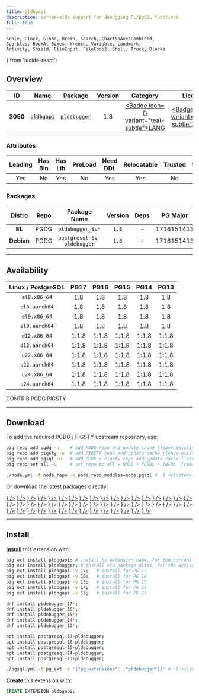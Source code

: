 ```yaml
---
title: pldbgapi
description: server-side support for debugging PL/pgSQL functions
full: true
---
```


    Scale, Clock, Globe, Brain, Search, ChartNoAxesCombined,
    Sparkles, BookA, Boxes, Wrench, Variable, Landmark,
    Activity, Shield, FileInput, FileCode2, Shell, Truck, Blocks
} from 'lucide-react';

## Overview

| <TooltipIconButton tooltip="Extension unique identifier" side="top">ID</TooltipIconButton> | <TooltipIconButton tooltip="Extension name" side="top">Name</TooltipIconButton> | <TooltipIconButton tooltip="Package name for installation" side="top">Package</TooltipIconButton> | <TooltipIconButton tooltip="Latest available extension version" side="top">Version</TooltipIconButton> | <TooltipIconButton tooltip="Extension category" side="top">Category</TooltipIconButton> | <TooltipIconButton tooltip="Open source license" side="top">License</TooltipIconButton> | <TooltipIconButton tooltip="Programming language" side="top">Lang</TooltipIconButton> |
|:--------:|:--------:|:----------:|:--------------:|:---------------------------------------:|:------------------------------------------------------:|:----:|
| **3050** | [`pldbgapi`](https://github.com/EnterpriseDB/pldebugger) | [`pldebugger`](/ext/pldbgapi) | 1.8 | <a href="/ext/lang" className="no-underline"><Badge icon={<BookA />} variant="teal-subtle">LANG</Badge></a> | <a href="/ext/list/license#artistic" className="no-underline"><Badge icon={<Scale />} variant="green-subtle">Artistic</Badge></a> | <a href="/ext/list/lang#c"><Badge icon={<FileCode2 />} variant="blue-subtle">C</Badge></a> |

### Attributes

| <TooltipIconButton tooltip="The Primary Leading extension in the Package" side="top">Leading</TooltipIconButton> | <TooltipIconButton tooltip="Contains binary utils" side="top">Has Bin</TooltipIconButton> | <TooltipIconButton tooltip="Contains .so shared library files" side="top">Has Lib</TooltipIconButton> | <TooltipIconButton tooltip="Requires preloading via shared_preload_libraries" side="top">PreLoad</TooltipIconButton> | <TooltipIconButton tooltip="Requires CREATE EXTENSION DDL command" side="top">Need DDL</TooltipIconButton> | <TooltipIconButton tooltip="Can be installed in any schema" side="top">Relocatable</TooltipIconButton> | <TooltipIconButton tooltip="Can be created by non-superuser" side="top">Trusted</TooltipIconButton> | <TooltipIconButton tooltip="Schemas used by this extension" side="top">Schemas</TooltipIconButton> |
|:-------:|:-------:|:-------:|:-------:|:--------:|:-----------:|:-------:|:-------:|
| Yes | No | Yes | No | Yes | Yes | No | - |

### Packages

| <TooltipIconButton tooltip="Linux distribution family, EL or Debian" side="top">Distro</TooltipIconButton> | <TooltipIconButton tooltip="Package repository" side="top">Repo</TooltipIconButton> | <TooltipIconButton tooltip="The RPM/DEB Package Name Pattern (replace $v with real pg major)" side="top">Package Name</TooltipIconButton> | <TooltipIconButton tooltip="Latest package version" side="top">Version</TooltipIconButton> | <TooltipIconButton tooltip="RPM/DEB Package dependencies" side="top">Deps</TooltipIconButton> | <TooltipIconButton tooltip="Available in these PostgreSQL Major Versions" side="top">PG Major</TooltipIconButton> |
|:----------:|:--------:|:------------------------:|:-----------:|:------------:|:------------------:|
|   **EL**   | <Badge variant="blue-subtle"><span className="font-bold">PGDG</span></Badge> | `pldebugger_$v*` | `1.8` | - | <Badge variant="green-subtle">17</Badge><Badge variant="green-subtle">16</Badge><Badge variant="green-subtle">15</Badge><Badge variant="green-subtle">14</Badge><Badge variant="green-subtle">13</Badge> |
| **Debian** | <Badge variant="blue-subtle"><span className="font-bold">PGDG</span></Badge> | `postgresql-$v-pldebugger` | `1.8` | - | <Badge variant="green-subtle">17</Badge><Badge variant="green-subtle">16</Badge><Badge variant="green-subtle">15</Badge><Badge variant="green-subtle">14</Badge><Badge variant="green-subtle">13</Badge> |



------

## Availability

| <TooltipIconButton tooltip="Linux Distro Arch / PostgreSQL Major Version" side="top">Linux / PostgreSQL </TooltipIconButton> | **PG17** | **PG16** | **PG15** | **PG14** | **PG13** |
|:-----:|:-----:|:-----:|:-----:|:-----:|:-----:|
| `el8.x86_64` | <Badge variant="blue-subtle">1.8</Badge> | <Badge variant="blue-subtle">1.8</Badge> | <Badge variant="blue-subtle">1.8</Badge> | <Badge variant="blue-subtle">1.8</Badge> | <Badge variant="blue-subtle">1.8</Badge> |
| `el8.aarch64` | <Badge variant="blue-subtle">1.8</Badge> | <Badge variant="blue-subtle">1.8</Badge> | <Badge variant="blue-subtle">1.8</Badge> | <Badge variant="blue-subtle">1.8</Badge> | <Badge variant="blue-subtle">1.8</Badge> |
| `el9.x86_64` | <Badge variant="blue-subtle">1.8</Badge> | <Badge variant="blue-subtle">1.8</Badge> | <Badge variant="blue-subtle">1.8</Badge> | <Badge variant="blue-subtle">1.8</Badge> | <Badge variant="blue-subtle">1.8</Badge> |
| `el9.aarch64` | <Badge variant="blue-subtle">1.8</Badge> | <Badge variant="blue-subtle">1.8</Badge> | <Badge variant="blue-subtle">1.8</Badge> | <Badge variant="blue-subtle">1.8</Badge> | <Badge variant="blue-subtle">1.8</Badge> |
| `d12.x86_64` | <Badge variant="blue-subtle">1:1.8</Badge> | <Badge variant="blue-subtle">1:1.8</Badge> | <Badge variant="blue-subtle">1:1.8</Badge> | <Badge variant="blue-subtle">1:1.8</Badge> | <Badge variant="blue-subtle">1:1.8</Badge> |
| `d12.aarch64` | <Badge variant="blue-subtle">1:1.8</Badge> | <Badge variant="blue-subtle">1:1.8</Badge> | <Badge variant="blue-subtle">1:1.8</Badge> | <Badge variant="blue-subtle">1:1.8</Badge> | <Badge variant="blue-subtle">1:1.8</Badge> |
| `u22.x86_64` | <Badge variant="blue-subtle">1:1.8</Badge> | <Badge variant="blue-subtle">1:1.8</Badge> | <Badge variant="blue-subtle">1:1.8</Badge> | <Badge variant="blue-subtle">1:1.8</Badge> | <Badge variant="blue-subtle">1:1.8</Badge> |
| `u22.aarch64` | <Badge variant="blue-subtle">1:1.8</Badge> | <Badge variant="blue-subtle">1:1.8</Badge> | <Badge variant="blue-subtle">1:1.8</Badge> | <Badge variant="blue-subtle">1:1.8</Badge> | <Badge variant="blue-subtle">1:1.8</Badge> |
| `u24.x86_64` | <Badge variant="blue-subtle">1:1.8</Badge> | <Badge variant="blue-subtle">1:1.8</Badge> | <Badge variant="blue-subtle">1:1.8</Badge> | <Badge variant="blue-subtle">1:1.8</Badge> | <Badge variant="blue-subtle">1:1.8</Badge> |
| `u24.aarch64` | <Badge variant="blue-subtle">1:1.8</Badge> | <Badge variant="blue-subtle">1:1.8</Badge> | <Badge variant="blue-subtle">1:1.8</Badge> | <Badge variant="blue-subtle">1:1.8</Badge> | <Badge variant="blue-subtle">1:1.8</Badge> |

<Badge variant="green-subtle"><span className="font-black">CONTRIB</span></Badge> <Badge variant="blue-subtle"><span className="font-black">PGDG</span></Badge> <Badge variant="amber-subtle"><span className="font-black">PIGSTY</span></Badge>

------

## Download

To add the required PGDG / PIGSTY upstream repository, use:

```bash tab="pig"
pig repo add pgdg -u    # add PGDG repo and update cache (leave existing repos)
pig repo add pigsty -u  # add PIGSTY repo and update cache (leave existing repos)
pig repo add pgsql -u   # add PGDG + Pigsty repo and update cache (leave existing repos)
pig repo set all -u     # set repo to all = NODE + PGSQL + INFRA  (remove existing repos)
```
```bash tab="pigsty"
./node.yml -t node_repo -e node_repo_modules=node,pgsql # -l <cluster>
```

Or download the latest packages directly:

<Files>
    <Folder name="el8.x86_64">
        <a href="https://download.postgresql.org/pub/repos/yum/17/redhat/rhel-8-x86_64/pldebugger_17-1.8-1PGDG.rhel8.x86_64.rpm"><File name="pldebugger_17-1.8-1PGDG.rhel8.x86_64.rpm" icon={<Package className="text-emerald-500" />} /></a>
        <a href="https://download.postgresql.org/pub/repos/yum/16/redhat/rhel-8-x86_64/pldebugger_16-1.8-1PGDG.rhel8.x86_64.rpm"><File name="pldebugger_16-1.8-1PGDG.rhel8.x86_64.rpm" icon={<Package className="text-emerald-500" />} /></a>
        <a href="https://download.postgresql.org/pub/repos/yum/15/redhat/rhel-8-x86_64/pldebugger_15-1.8-1PGDG.rhel8.x86_64.rpm"><File name="pldebugger_15-1.8-1PGDG.rhel8.x86_64.rpm" icon={<Package className="text-emerald-500" />} /></a>
        <a href="https://download.postgresql.org/pub/repos/yum/14/redhat/rhel-8-x86_64/pldebugger_14-1.8-1PGDG.rhel8.x86_64.rpm"><File name="pldebugger_14-1.8-1PGDG.rhel8.x86_64.rpm" icon={<Package className="text-emerald-500" />} /></a>
        <a href="https://download.postgresql.org/pub/repos/yum/13/redhat/rhel-8-x86_64/pldebugger_13-1.8-1PGDG.rhel8.x86_64.rpm"><File name="pldebugger_13-1.8-1PGDG.rhel8.x86_64.rpm" icon={<Package className="text-emerald-500" />} /></a>
    </Folder>
    <Folder name="el8.aarch64">
        <a href="https://download.postgresql.org/pub/repos/yum/17/redhat/rhel-8-aarch64/pldebugger_17-1.8-1PGDG.rhel8.aarch64.rpm"><File name="pldebugger_17-1.8-1PGDG.rhel8.aarch64.rpm" icon={<Package className="text-orange-500" />} /></a>
        <a href="https://download.postgresql.org/pub/repos/yum/16/redhat/rhel-8-aarch64/pldebugger_16-1.8-1PGDG.rhel8.aarch64.rpm"><File name="pldebugger_16-1.8-1PGDG.rhel8.aarch64.rpm" icon={<Package className="text-orange-500" />} /></a>
        <a href="https://download.postgresql.org/pub/repos/yum/15/redhat/rhel-8-aarch64/pldebugger_15-1.8-1PGDG.rhel8.aarch64.rpm"><File name="pldebugger_15-1.8-1PGDG.rhel8.aarch64.rpm" icon={<Package className="text-orange-500" />} /></a>
        <a href="https://download.postgresql.org/pub/repos/yum/14/redhat/rhel-8-aarch64/pldebugger_14-1.8-1PGDG.rhel8.aarch64.rpm"><File name="pldebugger_14-1.8-1PGDG.rhel8.aarch64.rpm" icon={<Package className="text-orange-500" />} /></a>
        <a href="https://download.postgresql.org/pub/repos/yum/13/redhat/rhel-8-aarch64/pldebugger_13-1.8-1PGDG.rhel8.aarch64.rpm"><File name="pldebugger_13-1.8-1PGDG.rhel8.aarch64.rpm" icon={<Package className="text-orange-500" />} /></a>
    </Folder>
    <Folder name="el9.x86_64">
        <a href="https://download.postgresql.org/pub/repos/yum/17/redhat/rhel-9-x86_64/pldebugger_17-1.8-1PGDG.rhel9.x86_64.rpm"><File name="pldebugger_17-1.8-1PGDG.rhel9.x86_64.rpm" icon={<Package className="text-emerald-500" />} /></a>
        <a href="https://download.postgresql.org/pub/repos/yum/16/redhat/rhel-9-x86_64/pldebugger_16-1.8-1PGDG.rhel9.x86_64.rpm"><File name="pldebugger_16-1.8-1PGDG.rhel9.x86_64.rpm" icon={<Package className="text-emerald-500" />} /></a>
        <a href="https://download.postgresql.org/pub/repos/yum/15/redhat/rhel-9-x86_64/pldebugger_15-1.8-1PGDG.rhel9.x86_64.rpm"><File name="pldebugger_15-1.8-1PGDG.rhel9.x86_64.rpm" icon={<Package className="text-emerald-500" />} /></a>
        <a href="https://download.postgresql.org/pub/repos/yum/14/redhat/rhel-9-x86_64/pldebugger_14-1.8-1PGDG.rhel9.x86_64.rpm"><File name="pldebugger_14-1.8-1PGDG.rhel9.x86_64.rpm" icon={<Package className="text-emerald-500" />} /></a>
        <a href="https://download.postgresql.org/pub/repos/yum/13/redhat/rhel-9-x86_64/pldebugger_13-1.8-1PGDG.rhel9.x86_64.rpm"><File name="pldebugger_13-1.8-1PGDG.rhel9.x86_64.rpm" icon={<Package className="text-emerald-500" />} /></a>
    </Folder>
    <Folder name="el9.aarch64">
        <a href="https://download.postgresql.org/pub/repos/yum/17/redhat/rhel-9-aarch64/pldebugger_17-1.8-1PGDG.rhel9.aarch64.rpm"><File name="pldebugger_17-1.8-1PGDG.rhel9.aarch64.rpm" icon={<Package className="text-orange-500" />} /></a>
        <a href="https://download.postgresql.org/pub/repos/yum/16/redhat/rhel-9-aarch64/pldebugger_16-1.8-1PGDG.rhel9.aarch64.rpm"><File name="pldebugger_16-1.8-1PGDG.rhel9.aarch64.rpm" icon={<Package className="text-orange-500" />} /></a>
        <a href="https://download.postgresql.org/pub/repos/yum/15/redhat/rhel-9-aarch64/pldebugger_15-1.8-1PGDG.rhel9.aarch64.rpm"><File name="pldebugger_15-1.8-1PGDG.rhel9.aarch64.rpm" icon={<Package className="text-orange-500" />} /></a>
        <a href="https://download.postgresql.org/pub/repos/yum/14/redhat/rhel-9-aarch64/pldebugger_14-1.8-1PGDG.rhel9.aarch64.rpm"><File name="pldebugger_14-1.8-1PGDG.rhel9.aarch64.rpm" icon={<Package className="text-orange-500" />} /></a>
        <a href="https://download.postgresql.org/pub/repos/yum/13/redhat/rhel-9-aarch64/pldebugger_13-1.8-1PGDG.rhel9.aarch64.rpm"><File name="pldebugger_13-1.8-1PGDG.rhel9.aarch64.rpm" icon={<Package className="text-orange-500" />} /></a>
    </Folder>
    <Folder name="d12.x86_64">
        <a href="https://apt.postgresql.org/pub/repos/apt/pool/main/p/pldebugger/postgresql-17-pldebugger_1.8-2.pgdg120+1_arm64.deb"><File name="postgresql-17-pldebugger_1.8-2.pgdg120+1_arm64.deb" icon={<Box className="text-emerald-500" />} /></a>
        <a href="https://apt.postgresql.org/pub/repos/apt/pool/main/p/pldebugger/postgresql-16-pldebugger_1.8-2.pgdg120+1_arm64.deb"><File name="postgresql-16-pldebugger_1.8-2.pgdg120+1_arm64.deb" icon={<Box className="text-emerald-500" />} /></a>
        <a href="https://apt.postgresql.org/pub/repos/apt/pool/main/p/pldebugger/postgresql-15-pldebugger_1.8-2.pgdg120+1_arm64.deb"><File name="postgresql-15-pldebugger_1.8-2.pgdg120+1_arm64.deb" icon={<Box className="text-emerald-500" />} /></a>
        <a href="https://apt.postgresql.org/pub/repos/apt/pool/main/p/pldebugger/postgresql-14-pldebugger_1.8-2.pgdg120+1_arm64.deb"><File name="postgresql-14-pldebugger_1.8-2.pgdg120+1_arm64.deb" icon={<Box className="text-emerald-500" />} /></a>
        <a href="https://apt.postgresql.org/pub/repos/apt/pool/main/p/pldebugger/postgresql-13-pldebugger_1.8-2.pgdg120+1_arm64.deb"><File name="postgresql-13-pldebugger_1.8-2.pgdg120+1_arm64.deb" icon={<Box className="text-emerald-500" />} /></a>
    </Folder>
    <Folder name="d12.aarch64">
        <a href="https://apt.postgresql.org/pub/repos/apt/pool/main/p/pldebugger/postgresql-17-pldebugger_1.8-2.pgdg120+1_amd64.deb"><File name="postgresql-17-pldebugger_1.8-2.pgdg120+1_amd64.deb" icon={<Box className="text-orange-500" />} /></a>
        <a href="https://apt.postgresql.org/pub/repos/apt/pool/main/p/pldebugger/postgresql-16-pldebugger_1.8-2.pgdg120+1_amd64.deb"><File name="postgresql-16-pldebugger_1.8-2.pgdg120+1_amd64.deb" icon={<Box className="text-orange-500" />} /></a>
        <a href="https://apt.postgresql.org/pub/repos/apt/pool/main/p/pldebugger/postgresql-15-pldebugger_1.8-2.pgdg120+1_amd64.deb"><File name="postgresql-15-pldebugger_1.8-2.pgdg120+1_amd64.deb" icon={<Box className="text-orange-500" />} /></a>
        <a href="https://apt.postgresql.org/pub/repos/apt/pool/main/p/pldebugger/postgresql-14-pldebugger_1.8-2.pgdg120+1_amd64.deb"><File name="postgresql-14-pldebugger_1.8-2.pgdg120+1_amd64.deb" icon={<Box className="text-orange-500" />} /></a>
        <a href="https://apt.postgresql.org/pub/repos/apt/pool/main/p/pldebugger/postgresql-13-pldebugger_1.8-2.pgdg120+1_amd64.deb"><File name="postgresql-13-pldebugger_1.8-2.pgdg120+1_amd64.deb" icon={<Box className="text-orange-500" />} /></a>
    </Folder>
    <Folder name="u22.x86_64">
        <a href="https://apt.postgresql.org/pub/repos/apt/pool/main/p/pldebugger/postgresql-17-pldebugger_1.8-2.pgdg22.04+1_amd64.deb"><File name="postgresql-17-pldebugger_1.8-2.pgdg22.04+1_amd64.deb" icon={<Box className="text-emerald-500" />} /></a>
        <a href="https://apt.postgresql.org/pub/repos/apt/pool/main/p/pldebugger/postgresql-16-pldebugger_1.8-2.pgdg22.04+1_amd64.deb"><File name="postgresql-16-pldebugger_1.8-2.pgdg22.04+1_amd64.deb" icon={<Box className="text-emerald-500" />} /></a>
        <a href="https://apt.postgresql.org/pub/repos/apt/pool/main/p/pldebugger/postgresql-15-pldebugger_1.8-2.pgdg22.04+1_amd64.deb"><File name="postgresql-15-pldebugger_1.8-2.pgdg22.04+1_amd64.deb" icon={<Box className="text-emerald-500" />} /></a>
        <a href="https://apt.postgresql.org/pub/repos/apt/pool/main/p/pldebugger/postgresql-14-pldebugger_1.8-2.pgdg22.04+1_amd64.deb"><File name="postgresql-14-pldebugger_1.8-2.pgdg22.04+1_amd64.deb" icon={<Box className="text-emerald-500" />} /></a>
        <a href="https://apt.postgresql.org/pub/repos/apt/pool/main/p/pldebugger/postgresql-13-pldebugger_1.8-2.pgdg22.04+1_amd64.deb"><File name="postgresql-13-pldebugger_1.8-2.pgdg22.04+1_amd64.deb" icon={<Box className="text-emerald-500" />} /></a>
    </Folder>
    <Folder name="u22.aarch64">
        <a href="https://apt.postgresql.org/pub/repos/apt/pool/main/p/pldebugger/postgresql-17-pldebugger_1.8-2.pgdg22.04+1_arm64.deb"><File name="postgresql-17-pldebugger_1.8-2.pgdg22.04+1_arm64.deb" icon={<Box className="text-orange-500" />} /></a>
        <a href="https://apt.postgresql.org/pub/repos/apt/pool/main/p/pldebugger/postgresql-16-pldebugger_1.8-2.pgdg22.04+1_arm64.deb"><File name="postgresql-16-pldebugger_1.8-2.pgdg22.04+1_arm64.deb" icon={<Box className="text-orange-500" />} /></a>
        <a href="https://apt.postgresql.org/pub/repos/apt/pool/main/p/pldebugger/postgresql-15-pldebugger_1.8-2.pgdg22.04+1_arm64.deb"><File name="postgresql-15-pldebugger_1.8-2.pgdg22.04+1_arm64.deb" icon={<Box className="text-orange-500" />} /></a>
        <a href="https://apt.postgresql.org/pub/repos/apt/pool/main/p/pldebugger/postgresql-14-pldebugger_1.8-2.pgdg22.04+1_arm64.deb"><File name="postgresql-14-pldebugger_1.8-2.pgdg22.04+1_arm64.deb" icon={<Box className="text-orange-500" />} /></a>
        <a href="https://apt.postgresql.org/pub/repos/apt/pool/main/p/pldebugger/postgresql-13-pldebugger_1.8-2.pgdg22.04+1_arm64.deb"><File name="postgresql-13-pldebugger_1.8-2.pgdg22.04+1_arm64.deb" icon={<Box className="text-orange-500" />} /></a>
    </Folder>
    <Folder name="u24.x86_64">
        <a href="https://apt.postgresql.org/pub/repos/apt/pool/main/p/pldebugger/postgresql-17-pldebugger_1.8-2.pgdg24.04+1_amd64.deb"><File name="postgresql-17-pldebugger_1.8-2.pgdg24.04+1_amd64.deb" icon={<Box className="text-emerald-500" />} /></a>
        <a href="https://apt.postgresql.org/pub/repos/apt/pool/main/p/pldebugger/postgresql-16-pldebugger_1.8-2.pgdg24.04+1_amd64.deb"><File name="postgresql-16-pldebugger_1.8-2.pgdg24.04+1_amd64.deb" icon={<Box className="text-emerald-500" />} /></a>
        <a href="https://apt.postgresql.org/pub/repos/apt/pool/main/p/pldebugger/postgresql-15-pldebugger_1.8-2.pgdg24.04+1_amd64.deb"><File name="postgresql-15-pldebugger_1.8-2.pgdg24.04+1_amd64.deb" icon={<Box className="text-emerald-500" />} /></a>
        <a href="https://apt.postgresql.org/pub/repos/apt/pool/main/p/pldebugger/postgresql-14-pldebugger_1.8-2.pgdg24.04+1_amd64.deb"><File name="postgresql-14-pldebugger_1.8-2.pgdg24.04+1_amd64.deb" icon={<Box className="text-emerald-500" />} /></a>
        <a href="https://apt.postgresql.org/pub/repos/apt/pool/main/p/pldebugger/postgresql-13-pldebugger_1.8-2.pgdg24.04+1_amd64.deb"><File name="postgresql-13-pldebugger_1.8-2.pgdg24.04+1_amd64.deb" icon={<Box className="text-emerald-500" />} /></a>
    </Folder>
    <Folder name="u24.aarch64">
        <a href="https://apt.postgresql.org/pub/repos/apt/pool/main/p/pldebugger/postgresql-17-pldebugger_1.8-2.pgdg24.04+1_arm64.deb"><File name="postgresql-17-pldebugger_1.8-2.pgdg24.04+1_arm64.deb" icon={<Box className="text-orange-500" />} /></a>
        <a href="https://apt.postgresql.org/pub/repos/apt/pool/main/p/pldebugger/postgresql-16-pldebugger_1.8-2.pgdg24.04+1_arm64.deb"><File name="postgresql-16-pldebugger_1.8-2.pgdg24.04+1_arm64.deb" icon={<Box className="text-orange-500" />} /></a>
        <a href="https://apt.postgresql.org/pub/repos/apt/pool/main/p/pldebugger/postgresql-15-pldebugger_1.8-2.pgdg24.04+1_arm64.deb"><File name="postgresql-15-pldebugger_1.8-2.pgdg24.04+1_arm64.deb" icon={<Box className="text-orange-500" />} /></a>
        <a href="https://apt.postgresql.org/pub/repos/apt/pool/main/p/pldebugger/postgresql-14-pldebugger_1.8-2.pgdg24.04+1_arm64.deb"><File name="postgresql-14-pldebugger_1.8-2.pgdg24.04+1_arm64.deb" icon={<Box className="text-orange-500" />} /></a>
        <a href="https://apt.postgresql.org/pub/repos/apt/pool/main/p/pldebugger/postgresql-13-pldebugger_1.8-2.pgdg24.04+1_arm64.deb"><File name="postgresql-13-pldebugger_1.8-2.pgdg24.04+1_arm64.deb" icon={<Box className="text-orange-500" />} /></a>
    </Folder>
</Files>

------

## Install

[**Install**](/docs/pgsql/extension/install) this extension with:

```bash tab="pig"
pig ext install pldbgapi; # install by extension name, for the current active PG version
pig ext install pldebugger; # install via package alias, for the active PG version
pig ext install pldbgapi -v 17;   # install for PG 17
pig ext install pldbgapi -v 16;   # install for PG 16
pig ext install pldbgapi -v 15;   # install for PG 15
pig ext install pldbgapi -v 14;   # install for PG 14
pig ext install pldbgapi -v 13;   # install for PG 13
```
```bash tab="yum" 
dnf install pldebugger_17*;
dnf install pldebugger_16*;
dnf install pldebugger_15*;
dnf install pldebugger_14*;
dnf install pldebugger_13*;
```
```bash tab="apt" 
apt install postgresql-17-pldebugger;
apt install postgresql-16-pldebugger;
apt install postgresql-15-pldebugger;
apt install postgresql-14-pldebugger;
apt install postgresql-13-pldebugger;
```
```bash tab="ansible"
./pgsql.yml -t pg_ext -e '{"pg_extensions": ["pldebugger"]}' # -l <cls>
```

[**Create**](/docs/pgsql/extension/create) this extension with:

```sql
CREATE EXTENSION pldbgapi;
```


